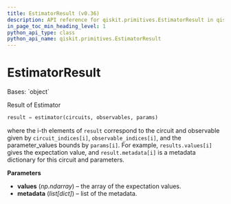 ```yaml
---
title: EstimatorResult (v0.36)
description: API reference for qiskit.primitives.EstimatorResult in qiskit v0.36
in_page_toc_min_heading_level: 1
python_api_type: class
python_api_name: qiskit.primitives.EstimatorResult
---
```


# EstimatorResult

<Class id="qiskit.primitives.EstimatorResult" isDedicatedPage={true} github="https://github.com/qiskit/qiskit/tree/stable/0.20/qiskit/primitives/estimator_result.py" signature="EstimatorResult(values, metadata)" modifiers="class">
  Bases: `object`

  Result of Estimator

  ```python
  result = estimator(circuits, observables, params)
  ```

  where the i-th elements of `result` correspond to the circuit and observable given by `circuit_indices[i]`, `observable_indices[i]`, and the parameter\_values bounds by `params[i]`. For example, `results.values[i]` gives the expectation value, and `result.metadata[i]` is a metadata dictionary for this circuit and parameters.

  **Parameters**

  *   **values** (*np.ndarray*) – the array of the expectation values.
  *   **metadata** (*list\[dict]*) – list of the metadata.
</Class>

